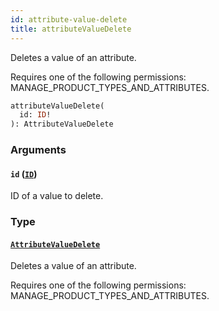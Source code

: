 ```yaml
---
id: attribute-value-delete
title: attributeValueDelete
---
```


Deletes a value of an attribute.

Requires one of the following permissions: MANAGE_PRODUCT_TYPES_AND_ATTRIBUTES.

```graphql
attributeValueDelete(
  id: ID!
): AttributeValueDelete
```

### Arguments

#### `id` ([`ID`](../../../developer/api-reference/scalars/id))

ID of a value to delete.

### Type

#### [`AttributeValueDelete`](../../../developer/api-reference/objects/attribute-value-delete)

Deletes a value of an attribute.

Requires one of the following permissions: MANAGE_PRODUCT_TYPES_AND_ATTRIBUTES.

